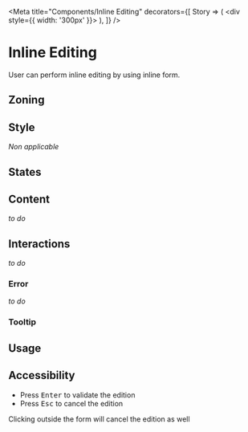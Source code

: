
<Meta
	title="Components/Inline Editing"
	decorators={[
		Story => (
			<div style={{ width: '300px' }}>
				<Story />
			</div>
		),
	]}
/>

<FigmaLink href="https://www.figma.com/file/FaYIWpJeP6LwjWr78L8eAr/?node-id=58%3A0" />

# Inline Editing

User can perform inline editing by using inline form.

## Zoning

<FigmaImage
	src="https://www.figma.com/file/qc8oUSyVJM67gSsbTShftt/%F0%9F%93%90-Zoning?node-id=351%3A0"
	alt="zoning image for inline editing"
/>

## Style

_Non applicable_

## States

<FigmaImage
	src="https://www.figma.com/file/FaYIWpJeP6LwjWr78L8eAr/Forms?node-id=163%3A622"
	alt="states image for inline editing"
/>

## Content

_to do_

## Interactions

_to do_

### Error

_to do_

### Tooltip

<FigmaImage
	src="https://www.figma.com/file/FaYIWpJeP6LwjWr78L8eAr/Forms?node-id=227%3A99"
	alt="inline form tooltip on hover"
/>

## Usage

<Canvas>
	<Story name="Editing">
		<InlineEditing label="Crawler name" value="Lorem ipsum dolor sit amet" editing />
	</Story>
	<Story name="Not editing">
		<InlineEditing label="Crawler name" value="Lorem ipsum dolor sit amet" />
	</Story>
</Canvas>

## Accessibility

- Press <kbd>Enter</kbd> to validate the edition
- Press <kbd>Esc</kbd> to cancel the edition

Clicking outside the form will cancel the edition as well
